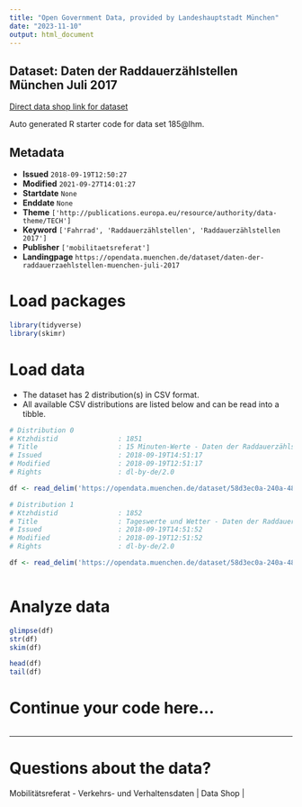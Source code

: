 ```yaml
---
title: "Open Government Data, provided by Landeshauptstadt München"
date: "2023-11-10"
output: html_document
---
```


## Dataset: Daten der Raddauerzählstellen München Juli 2017

[Direct data shop link for dataset](https://opendata.muenchen.de/dataset/daten-der-raddauerzaehlstellen-muenchen-juli-2017)

Auto generated R starter code for data set 185@lhm.

## Metadata

- **Issued** `2018-09-19T12:50:27`
- **Modified** `2021-09-27T14:01:27`
- **Startdate** `None`
- **Enddate** `None`
- **Theme** `['http://publications.europa.eu/resource/authority/data-theme/TECH']`
- **Keyword** `['Fahrrad', 'Raddauerzählstellen', 'Raddauerzählstellen 2017']`
- **Publisher** `['mobilitaetsreferat']`
- **Landingpage** `https://opendata.muenchen.de/dataset/daten-der-raddauerzaehlstellen-muenchen-juli-2017`


# Load packages

```r

library(tidyverse)
library(skimr)

```

# Load data

-   The dataset has 2 distribution(s) in CSV format.
-   All available CSV distributions are listed below and can be read into a tibble.

```r

# Distribution 0
# Ktzhdistid               : 1851
# Title                    : 15 Minuten-Werte - Daten der Raddauerzählstellen München Juli 2017
# Issued                   : 2018-09-19T14:51:17
# Modified                 : 2018-09-19T12:51:17
# Rights                   : dl-by-de/2.0

df <- read_delim('https://opendata.muenchen.de/dataset/58d3ec0a-240a-4863-8b8a-0f7b6989a9cf/resource/19a4a6f0-946c-4cd4-a8ba-d5cf5f48ce49/download/rad20170715min.csv')

# Distribution 1
# Ktzhdistid               : 1852
# Title                    : Tageswerte und Wetter - Daten der Raddauerzählstellen München Juli 2017
# Issued                   : 2018-09-19T14:51:52
# Modified                 : 2018-09-19T12:51:52
# Rights                   : dl-by-de/2.0

df <- read_delim('https://opendata.muenchen.de/dataset/58d3ec0a-240a-4863-8b8a-0f7b6989a9cf/resource/44e7e8f6-b088-4a4c-9173-5b90240c0924/download/rad201707tage.csv')



```

# Analyze data

```r

glimpse(df)
str(df)
skim(df)

head(df)
tail(df)

```

# Continue your code here...

```r

```

------------------------------------------------------------------------

# Questions about the data?

Mobilitätsreferat - Verkehrs- und Verhaltensdaten | Data Shop | 

